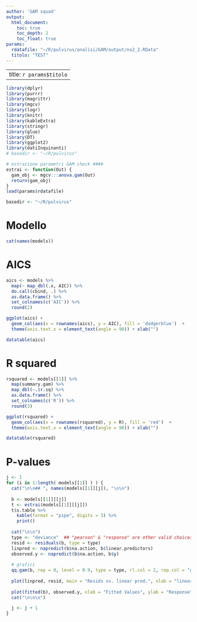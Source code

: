 ```yaml
---
author: 'GAM squad'
output:
  html_document:
    toc: true
    toc_depth: 2
    toc_float: true
params:
  rdatafile: "~/R/pulvirus/analisi/GAM/output/no2_2.RData"
  titolo: "TEST"
---
```


---
title: `r params$titolo`
---


```r
library(dplyr)
library(purrr)
library(magrittr)
library(mgcv)
library(logr)
library(knitr)
library(kableExtra)
library(stringr)
library(glue)
library(DT)
library(ggplot2)
library(datiInquinanti)
# basedir <- "~/R/pulvirus"

# estrazione parametri GAM check ####
estrai <- function(Out) {
  gam_obj <- mgcv:::anova.gam(Out) 
  return(gam_obj)
}
load(params$rdatafile)

basedir <- "~/R/pulvirus"

```

# Modello

```r
cat(names(models))
```

# AICS 

```r
aics <- models %>% 
  map(~ map_dbl(.x, AIC)) %>%  
  do.call(cbind, .) %>% 
  as.data.frame() %>% 
  set_colnames(c('AIC')) %>% 
  round(2) 

ggplot(aics) + 
  geom_col(aes(x = rownames(aics), y = AIC), fill = 'dodgerblue')  +  
  theme(axis.text.x = element_text(angle = 90)) + xlab("")

datatable(aics)
```


# R squared 

```r
rsquared <- models[[1]] %>%
  map(summary.gam) %>%
  map_dbl(~.$r.sq) %>% 
  as.data.frame() %>% 
  set_colnames(c('R')) %>% 
  round(3) 

ggplot(rsquared) + 
  geom_col(aes(x = rownames(rsquared), y = R), fill = 'red')  +  
  theme(axis.text.x = element_text(angle = 90)) + xlab("")

datatable(rsquared)
```

# P-values

```r
j <- 1
for (i in 1:length( models[[1]] ) ) {
  cat("\n\n## ", names(models[[1]][j]), "\n\n")
  
  b <- models[[1]][[j]]
  t <- estrai(models[[1]][[j]])
  t$s.table %>% 
    kable(format = "pipe", digits = 3) %>% 
    print()
  
  cat("\n\n")
  type <- "deviance"  ## "pearson" & "response" are other valid choices
  resid <- residuals(b, type = type)
  linpred <- napredict(b$na.action, b$linear.predictors)
  observed.y <- napredict(b$na.action, b$y)
  
  # grafici
  qq.gam(b, rep = 0, level = 0.9, type = type, rl.col = 2, rep.col = "gray80")
  
  plot(linpred, resid, main = "Resids vs. linear pred.", xlab = "linear predictor", ylab = "residuals")
  
  plot(fitted(b), observed.y, xlab = "Fitted Values", ylab = "Response", main = "Response vs. Fitted Values")
  cat("\n\n\n")

  j <- j + 1
}
```

 